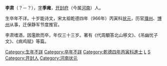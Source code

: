 '''李肃'''（？－？），[[表字|字]]'''季雍'''，[[开封府|开封府]]（今属[[河南|河南]]）人。

生卒年不详。十岁能诗文，宋太祖乾德四年（966年）丙寅科[[状元|状元]]，历官[[濮州|濮州]]、[[博州|博州]]从事，迁保静军节度推官。

李肃嗜酒，因濫飲而卒，年仅三十三岁。著有《代周顒答北山移文》、《吊幽忧子文》、《病鸡赋》等篇。

{{河南状元}}
[[Category:生年不詳|Category:生年不詳]]
[[Category:卒年不詳|Category:卒年不詳]]
[[Category:乾德四年丙寅科進士|Category:乾德四年丙寅科進士]]
[[Category:宋朝狀元|L]]
[[Category:李姓|S]]
[[Category:开封人|Category:开封人]]
[[Category:河南状元|Category:河南状元]]